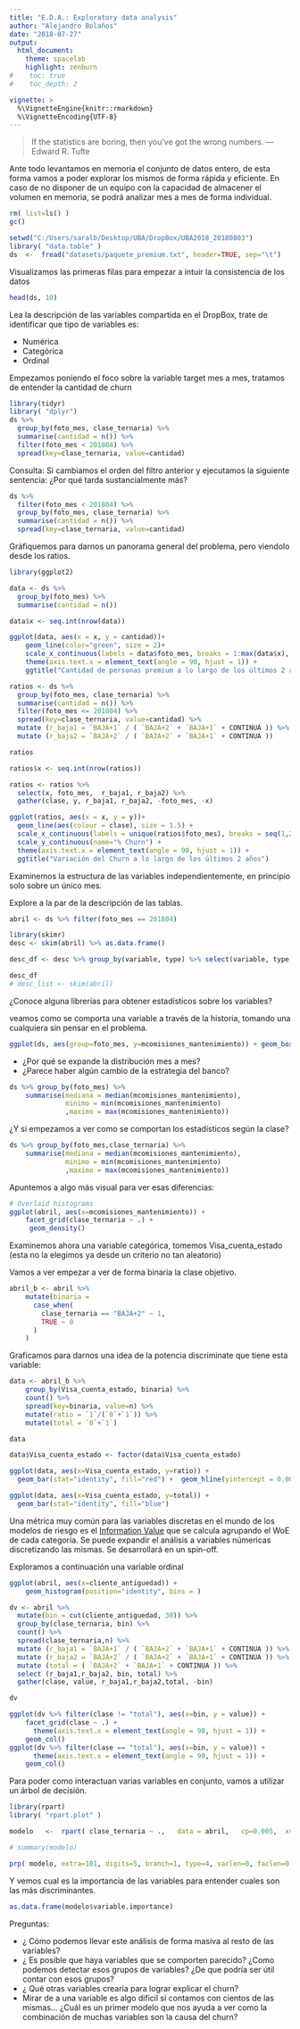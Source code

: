 ```yaml
---
title: "E.D.A.: Exploratory data analysis"
author: "Alejandro Bolaños"
date: "2018-07-27"
output: 
  html_document:
    theme: spacelab
    highlight: zenburn
#    toc: true
#    toc_depth: 2

vignette: >
  %\VignetteEngine{knitr::rmarkdown}
  %\VignetteEncoding{UTF-8}
---
```


> If the statistics are boring, then you've got the wrong numbers.
> --- Edward R. Tufte

Ante todo levantamos en memoria el conjunto de datos entero, de esta forma vamos a poder explorar los mismos de forma rápida y eficiente. En caso de no disponer de un equipo con la capacidad de almacener el volumen en memoria, se podrá analizar mes a mes de forma individual.


```r

rm( list=ls() )
gc()

setwd("C:/Users/saralb/Desktop/UBA/DropBox/UBA2018_20180803")
library( "data.table" )
ds  <-  fread("datasets/paquete_premium.txt", header=TRUE, sep="\t")
```

Visualizamos las primeras filas para empezar a intuir la consistencia de los datos

```r
head(ds, 10)
```
Lea la descripción de las variables compartida en el DropBox, trate de identificar que tipo de variables es:

* Numérica
* Categórica
* Ordinal

Empezamos poniendo el foco sobre la variable target mes a mes, tratamos de entender la cantidad de churn

```r
library(tidyr)
library( "dplyr")
ds %>% 
  group_by(foto_mes, clase_ternaria) %>% 
  summarise(cantidad = n()) %>% 
  filter(foto_mes < 201804) %>%
  spread(key=clase_ternaria, value=cantidad)
```

Consulta: Si cambiamos el orden del filtro anterior y ejecutamos la siguiente sentencia: ¿Por qué tarda sustancialmente más?

```r
ds %>%
  filter(foto_mes < 201804) %>%
  group_by(foto_mes, clase_ternaria) %>% 
  summarise(cantidad = n()) %>% 
  spread(key=clase_ternaria, value=cantidad)
```

Gráfiquemos para darnos un panorama general del problema, pero viendolo desde los ratios.

```r

library(ggplot2)

data <- ds %>%
  group_by(foto_mes) %>% 
  summarise(cantidad = n())

data$x <- seq.int(nrow(data))

ggplot(data, aes(x = x, y = cantidad))+
    geom_line(color="green", size = 2)+
    scale_x_continuous(labels = data$foto_mes, breaks = 1:max(data$x), name="Foto Mes") +
    theme(axis.text.x = element_text(angle = 90, hjust = 1)) +
    ggtitle("Cantidad de personas premium a lo largo de los últimos 2 años") 

```

```r

ratios <- ds %>% 
  group_by(foto_mes, clase_ternaria) %>% 
  summarise(cantidad = n()) %>% 
  filter(foto_mes <= 201804) %>%
  spread(key=clase_ternaria, value=cantidad) %>%
  mutate (r_baja1 = `BAJA+1` / ( `BAJA+2` + `BAJA+1` + CONTINUA )) %>%
  mutate (r_baja2 = `BAJA+2` / ( `BAJA+2` + `BAJA+1` + CONTINUA ))

ratios

ratios$x <- seq.int(nrow(ratios))

ratios <- ratios %>%
  select(x, foto_mes,  r_baja1, r_baja2) %>%
  gather(clase, y, r_baja1, r_baja2, -foto_mes, -x)

ggplot(ratios, aes(x = x, y = y))+
  geom_line(aes(colour = clase), size = 1.5) +
  scale_x_continuous(labels = unique(ratios$foto_mes), breaks = seq(1,28,1), name="Foto Mes") +
  scale_y_continuous(name="% Churn") + 
  theme(axis.text.x = element_text(angle = 90, hjust = 1)) +
  ggtitle("Variación del Churn a lo largo de los últimos 2 años") 

```

Examinemos la estructura de las variables independientemente, en principio solo sobre un único mes.

Explore a la par de la descripción de las tablas.

```r
abril <- ds %>% filter(foto_mes == 201804)

library(skimr)
desc <- skim(abril) %>% as.data.frame()

desc_df <- desc %>% group_by(variable, type) %>% select(variable, type,stat,value) %>% spread(key=stat, value=value)

desc_df
# desc_list <- skim(abril)
```

¿Conoce alguna librerías para obtener estadísticos sobre los variables?

veamos como se comporta una variable a través de la historia, tomando una cualquiera sin pensar en el problema.

```r
ggplot(ds, aes(group=foto_mes, y=mcomisiones_mantenimiento)) + geom_boxplot()
```
* ¿Por qué se expande la distribución mes a mes? 
* ¿Parece haber algún cambio de la estrategia del banco?

```r
ds %>% group_by(foto_mes) %>% 
    summarise(mediana = median(mcomisiones_mantenimiento),
              minimo = min(mcomisiones_mantenimiento)
              ,maximo = max(mcomisiones_mantenimiento))
```

¿Y si empezamos a ver como se comportan los estadísticos según la clase?

```r
ds %>% group_by(foto_mes,clase_ternaria) %>% 
    summarise(mediana = median(mcomisiones_mantenimiento),
              minimo = min(mcomisiones_mantenimiento)
              ,maximo = max(mcomisiones_mantenimiento))
```

Apuntemos a algo más visual para ver esas diferencias:

```r
# Overlaid histograms
ggplot(abril, aes(x=mcomisiones_mantenimiento)) +
    facet_grid(clase_ternaria ~ .) +
     geom_density()
```

Examinemos ahora una variable categórica, tomemos Visa_cuenta_estado (esta no la elegimos ya desde un criterio no tan aleatorio)

Vamos a ver empezar a ver de forma binaria la clase objetivo.

```r
abril_b <- abril %>%
    mutate(binaria =
      case_when(
        clase_ternaria == "BAJA+2" ~ 1,
        TRUE ~ 0
      )
    )
```

Graficamos para darnos una idea de la potencia discriminate que tiene esta variable:

```r
data <- abril_b %>%
    group_by(Visa_cuenta_estado, binaria) %>%
    count() %>%
    spread(key=binaria, value=n) %>%
    mutate(ratio = `1`/(`0`+`1`)) %>%
    mutate(total = `0`+`1`)

data

data$Visa_cuenta_estado <- factor(data$Visa_cuenta_estado)

ggplot(data, aes(x=Visa_cuenta_estado, y=ratio)) +
  geom_bar(stat="identity", fill="red") +  geom_hline(yintercept = 0.005941818, color="black")

ggplot(data, aes(x=Visa_cuenta_estado, y=total)) +
  geom_bar(stat="identity", fill="blue")

```

Una métrica muy común para las variables discretas en el mundo de los modelos de riesgo es el [Information Value](https://www.listendata.com/2015/03/weight-of-evidence-woe-and-information.html) que se calcula agrupando el WoE de cada categoría. Se puede expandir el análisis a variables númericas discretizando las mismas. Se desarrollará en un spin-off.

Exploramos a continuación una variable ordinal

```r
ggplot(abril, aes(x=cliente_antiguedad)) +
    geom_histogram(position="identity", bins = )

dv <- abril %>%  
  mutate(bin = cut(cliente_antiguedad, 30)) %>%
  group_by(clase_ternaria, bin) %>%
  count() %>%
  spread(clase_ternaria,n) %>%
  mutate (r_baja1 = `BAJA+1` / ( `BAJA+2` + `BAJA+1` + CONTINUA )) %>%
  mutate (r_baja2 = `BAJA+2` / ( `BAJA+2` + `BAJA+1` + CONTINUA )) %>%
  mutate (total = ( `BAJA+2` + `BAJA+1` + CONTINUA )) %>%
  select (r_baja1,r_baja2, bin, total) %>%
  gather(clase, value, r_baja1,r_baja2,total, -bin)

dv

ggplot(dv %>% filter(clase != "total"), aes(x=bin, y = value)) +
    facet_grid(clase ~ .) +
      theme(axis.text.x = element_text(angle = 90, hjust = 1)) +
    geom_col()
ggplot(dv %>% filter(clase == "total"), aes(x=bin, y = value)) +
      theme(axis.text.x = element_text(angle = 90, hjust = 1)) +
    geom_col()
```

Para poder como interactuan varias variables en conjunto, vamos a utilizar un árbol de decisión.


```r
library(rpart)
library( "rpart.plot" )

modelo   <-  rpart( clase_ternaria ~ .,   data = abril,   cp=0.005,  xval=0 )

# summary(modelo)

prp( modelo, extra=101, digits=5, branch=1, type=4, varlen=0, faclen=0 )
```

Y vemos cual es la importancia de las variables para entender cuales son las más discriminantes.

```r
as.data.frame(modelo$variable.importance)
```

Preguntas:

* ¿ Cómo podemos llevar este análisis de forma masiva al resto de las variables?
* ¿ Es posible que haya variables que se comporten parecido? ¿Como podemos detectar esos grupos de variables? ¿De que podría ser útil contar con esos grupos?
* ¿ Qué otras variables crearía para lograr explicar el churn?
* Mirar de a una variable es algo difícil si contamos con cientos de las mismas... ¿Cuál es un primer modelo que nos ayuda a ver como la combinación de muchas variables son la causa del churn?
